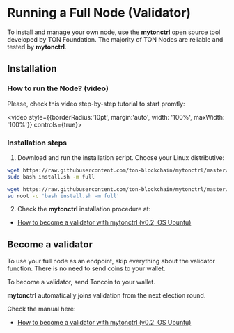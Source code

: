 
# Running a Full Node (Validator)

To install and manage your own node, use the **[mytonctrl](https://github.com/ton-blockchain/mytonctrl)** open source tool developed by TON Foundation. The majority of TON Nodes are reliable and tested by **mytonctrl**.

## Installation

### How to run the Node? (video)

[//]: # (<ReactPlayer controls={true} style={{borderRadius:'10pt', margin:'15pt auto', maxWidth: '100%'}} url='/docs/files/setup_validator.mp4' />)

Please, check this video step-by-step tutorial to start promtly:

<video style={{borderRadius:'10pt', margin:'auto', width: '100%', maxWidth: '100%'}} controls={true}>
    <source src="/docs/files/setup_validator.mp4" type="video/mp4" />
</video>

### Installation steps

1. Download and run the installation script. Choose your Linux distributive:


<Tabs groupId="operating-systems">
  <TabItem value="ubuntu" label="Ubuntu">

```bash
wget https://raw.githubusercontent.com/ton-blockchain/mytonctrl/master/scripts/install.sh
sudo bash install.sh -m full
```

  </TabItem>
  <TabItem value={'debian'} label={'Debian'}>

```bash
wget https://raw.githubusercontent.com/ton-blockchain/mytonctrl/master/scripts/install.sh
su root -c 'bash install.sh -m full'
```

  </TabItem>
</Tabs>

2. Check the **mytonctrl** installation procedure at:

* [How to become a validator with mytonctrl (v0.2, OS Ubuntu)](https://github.com/ton-blockchain/mytonctrl/blob/master/docs/en/manual-ubuntu.md)


## Become a validator

To use your full node as an endpoint, skip everything about the validator function. There is no need to send coins to your wallet.

To become a validator, send Toncoin to your wallet. 

**mytonctrl** automatically joins validation from the next election round.

Check the manual here:

* [How to become a validator with mytonctrl (v0.2, OS Ubuntu)](https://github.com/ton-blockchain/mytonctrl/blob/master/docs/en/manual-ubuntu.md)
